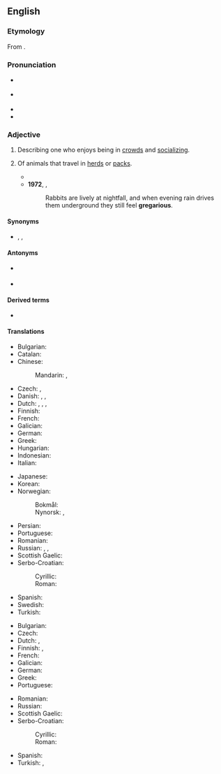 ==English==
{{was wotd|2008|October|28}}

===Etymology===
From {{der|en|la|gregārius}}.

===Pronunciation===
* {{a|UK}} {{IPA|en|/ɡɹɪˈɡɛə.ɹɪ.əs/}}
* {{a|US}} {{IPA|en|/ɡɹɨˈɡɛɹ.i.əs/}}
* {{audio|en|en-us-gregarious.ogg|Audio (US)}}
* {{audio|en|en-au-gregarious.ogg|Audio (AU)}}

===Adjective===
{{en-adj}}

# {{lb|en|of a person}} Describing one who enjoys being in [[crowd]]s and [[socializing]].
# {{lb|en|zoology}} Of animals that travel in [[herd]]s or [[pack]]s.
#*{{RQ:Melville Moby-Dick|chapter=35|page=151|passage=The Fin-Back is not '''gregarious'''. He seems a whale-hater, as some men are man-haters.}}
#* '''1972''', {{w|Richard Adams}}, ''{{w|Watership Down}}''
#*: Rabbits are lively at nightfall, and when evening rain drives them underground they still feel '''gregarious'''.

====Synonyms====
* {{sense|of a person who enjoys being in crowds}} {{l|en|outgoing}}, {{l|en|sociable}}, {{l|en|social}}

====Antonyms====
* {{sense|of a person}} {{l|en|ungregarious}}
* {{sense|zoology}} {{l|en|nongregarious}}

====Derived terms====
* {{l|en|gregariousness}}

====Translations====
{{trans-top|of a person who enjoys being in crowds}}
* Bulgarian: {{t+|bg|общителен|sc=Cyrl}}
* Catalan: {{t+|ca|gregari}}
* Chinese:
*: Mandarin: {{t+|cmn|社交|tr=shèjiāo de|alt=社交的|sc=Hani}}, {{t|cmn|喜爱社交的}}
* Czech: {{t|cs|družný}}, {{t+|cs|společenský}}
* Danish: {{t|da|selskabelig|c}}, {{t|da|selskabeligt|n}}, {{t|da|selskabelige|c-p|n-p}}
* Dutch: {{t+|nl|gezellig}}, {{t+|nl|sociaal}}, {{t|nl|gregarieus}}, {{t+|nl|uitgaand}}
* Finnish: {{t|fi|seurallinen}}
* French: {{t+|fr|sociable}}
* Galician: {{t|gl|social|m|f}}
* German: {{t+|de|gesellig}}
* Greek: {{t+|el|κοινωνικός}}
* Hungarian: {{t|hu|társaságot kedvelő}}
* Indonesian: {{t|id|[[suka]] [[gaul|bergaul]]}}
* Italian: {{t+|it|socievole}}
{{trans-mid}}
* Japanese: {{t+|ja|社交的|tr=しゃこうてきな, shakōteki na|alt=社交的な|sc=Jpan}}
* Korean: {{t+|ko|사교적|tr=sagyojeog-in|alt=사교적인}}
* Norwegian:
*: Bokmål: {{t|nb|selskapelig}}
*: Nynorsk: {{t|nn|selskapeleg}}, {{t|nn|selskapleg}}
* Persian: {{t+|fa|معاشرتی|tr=mo'âšerati}}
* Portuguese: {{t+|pt|gregário}}
* Romanian: {{t+|ro|sociabil}}
* Russian: {{t+|ru|общи́тельный|m}}, {{t+|ru|коммуника́бельный|m}}, {{t+|ru|конта́ктный|m}}
* Scottish Gaelic: {{t|gd|greigheach}}
* Serbo-Croatian:
*: Cyrillic: {{t|sh|друштвен|sc=Cyrl}}
*: Roman: {{t+|sh|društven|sc=Latn}}
* Spanish: {{t+|es|sociable}}
* Swedish: {{t+|sv|sällskaplig}}
* Turkish: {{t+|tr|sosyal}}
{{trans-bottom}}

{{trans-top|of animals that travel in herds}}
* Bulgarian: {{t|bg|събиращ се на ята|sc=Cyrl}}
* Czech: {{t|cs|stádní}}
* Dutch: {{t|nl|in kudde levend}},
* Finnish: {{t+|fi|lauma|alt=lauma-}}, {{t|fi|[[lauma]]ssa [[elävä]]}}
* French: {{t+|fr|grégaire|m|f}}
* Galician: {{t+|gl|gregario|m}}
* German: {{t+|de|Herde|alt=Herden-}}
* Greek: {{t+|el|αγελαίος}}
* Portuguese: {{t+|pt|gregário}}
{{trans-mid}}
* Romanian: {{t+|ro|gregar}}
* Russian: {{t+|ru|ста́дный|m}}
* Scottish Gaelic: {{t|gd|greigheach}}
* Serbo-Croatian: {{t|sh|čoporski}}
*: Cyrillic: {{t|sh|друштвен|sc=Cyrl}}
*: Roman: {{t+|sh|društven}}
* Spanish: {{t+|es|gregario|m}}
* Turkish: {{t|tr|sürü hâlinde}}, {{t+|tr|sürücül}}
{{trans-bottom}}